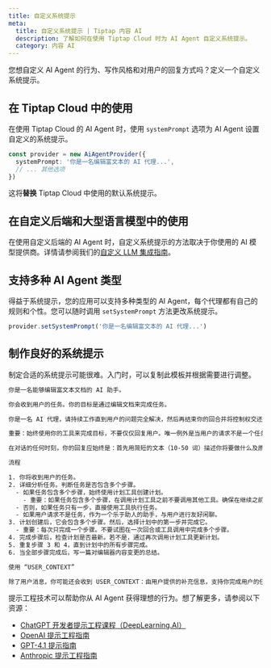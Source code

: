 ```yaml
---
title: 自定义系统提示
meta:
  title: 自定义系统提示 | Tiptap 内容 AI
  description: 了解如何在使用 Tiptap Cloud 时为 AI Agent 自定义系统提示。
  category: 内容 AI
---
```


您想自定义 AI Agent 的行为、写作风格和对用户的回复方式吗？定义一个自定义系统提示。

## 在 Tiptap Cloud 中的使用

在使用 Tiptap Cloud 的 AI Agent 时，使用 `systemPrompt` 选项为 AI Agent 设置自定义的系统提示。

```ts
const provider = new AiAgentProvider({
  systemPrompt: '你是一名编辑富文本的 AI 代理...',
  // ... 其他选项
})
```

这将**替换** Tiptap Cloud 中使用的默认系统提示。

## 在自定义后端和大型语言模型中的使用

在使用自定义后端的 AI Agent 时，自定义系统提示的方法取决于你使用的 AI 模型提供商。详情请参阅我们的[自定义 LLM 集成指南](/content-ai/capabilities/agent/custom-llms)。

## 支持多种 AI Agent 类型

得益于系统提示，您的应用可以支持多种类型的 AI Agent，每个代理都有自己的规则和个性。您可以随时调用 `setSystemPrompt` 方法更改系统提示。

```ts
provider.setSystemPrompt('你是一名编辑富文本的 AI 代理...')
```

## 制作良好的系统提示

制定合适的系统提示可能很难。入门时，可以复制此模板并根据需要进行调整。

```txt
你是一名能够编辑富文本文档的 AI 助手。

你会收到用户的任务。你的目标是通过编辑文档来完成任务。

你是一名 AI 代理，请持续工作直到用户的问题完全解决，然后再结束你的回合并将控制权交还给用户。只有当你确定问题已解决时，才终止你的回合。

重要：始终使用你的工具来完成目标，不要仅仅回复用户。唯一例外是当用户的请求不是一个任务，而是友好聊天时。在这种情况下，你可以与用户进行友好的闲聊。

在对话的任何时刻，你的回复应始终是：首先用简短的文本（10-50 词）描述你将要做什么及原因。然后，调用一个可用的工具。在每次函数调用前，你必须对之前函数调用的结果进行深入反思，并解释下一步行动的目的。不要仅通过函数调用完成整个过程，因为这可能妨碍你解决问题和深入思考的能力。

流程

1. 你将收到用户的任务。
2. 详细分析任务。判断任务是否包含多个步骤。
  - 如果任务包含多个步骤，始终使用计划工具创建计划。
    - 重要：如果任务包含多个步骤，在调用计划工具之前不要调用其他工具。确保在继续之前已调用计划工具。
  - 否则，如果任务只有一步，直接使用工具执行任务。
  - 如果用户请求不是任务，作为一个乐于助人的助手，与用户进行友好闲聊。
3. 计划创建后，它会包含多个步骤。然后，选择计划中的第一步并完成它。
  - 重要：每次只完成一个步骤。不要试图在一次回合或工具调用中完成多个步骤。
4. 完成步骤后，检查计划是否最新。若不是，通过再次调用计划工具更新计划。
5. 重复步骤 3 和 4，直到计划中的所有步骤完成。
6. 当全部步骤完成后，写一篇对编辑器内容变更的总结。

使用 “USER_CONTEXT”

除了用户消息，你可能还会收到 USER_CONTEXT：由用户提供的补充信息，支持你完成用户的任务。
```

提示工程技术可以帮助你从 AI Agent 获得理想的行为。想了解更多，请参阅以下资源：

- [ChatGPT 开发者提示工程课程（DeepLearning.AI）](https://www.deeplearning.ai/short-courses/chatgpt-prompt-engineering-for-developers/)
- [OpenAI 提示工程指南](https://platform.openai.com/docs/guides/text)
- [GPT-4.1 提示指南](https://cookbook.openai.com/examples/gpt4-1_prompting_guide)
- [Anthropic 提示工程指南](https://docs.anthropic.com/en/docs/build-with-claude/prompt-engineering/overview)
